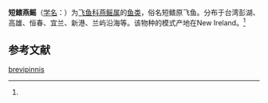 {{Speciesbox
| name = 短鳍燕鳐
| status = 
| status_system = 
| image = 
| genus = Cypselurus
| species = brevipinnis
| authority = (Valenciennes, 1846)<ref name='id6730'>{{cite web| url =http://www.bioinfo.cn/db05/BjdwSpecies.php?action=view&id=6730| title =短鳍燕鳐| work =《中国动物物种编目数据库》| publisher =中国科学院微生物研究所| author =中国科学院动物研究所| accessdate =2009-04-11| deadurl =yes| archiveurl =https://web.archive.org/web/20160305031631/http://www.bioinfo.cn/db05/BjdwSpecies.php?action=view&id=6730| archivedate =2016-03-05}}</ref>
}}

'''短鳍燕鳐'''（[[学名|学名]]：{{lang|la|''Cypselurus brevipinnis''}}）为[[飞鱼科|飞鱼科]][[燕鳐属|燕鳐属]]的[[鱼类|鱼类]]，俗名短鳍原飞鱼。分布于台湾彭湖、高雄、恒春、宜兰、新港、兰屿沿海等。该物种的模式产地在New Ireland。<ref name='id6730'/>

== 参考文献 ==
{{reflist}}

{{Wikispecies|Cypselurus brevipinnis}}
{{Taxonbar|from=Q15233242}}

[[Category:燕鳐属|brevipinnis]]


{{鱼类小作品}}